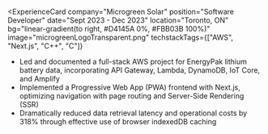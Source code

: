 <ExperienceCard
  company="Microgreen Solar"
  position="Software Developer"
  date="Sept 2023 - Dec 2023"
  location="Toronto, ON"
  bg="linear-gradient(to right, #D4145A 0%, #FBB03B 100%)"
  image="microgreenLogoTransparent.png"
  techstackTags={["AWS", "Next.js", "C++", "C"]}
>
  - Led and documented a full-stack AWS project for EnergyPak lithium battery data, incorporating API Gateway, Lambda, DynamoDB, IoT Core, and Amplify
  - Implemented a Progressive Web App (PWA) frontend with Next.js, optimizing navigation with page routing and Server-Side Rendering (SSR)
  - Dramatically reduced data retrieval latency and operational costs by 318% through effective use of browser indexedDB caching
</ExperienceCard>
